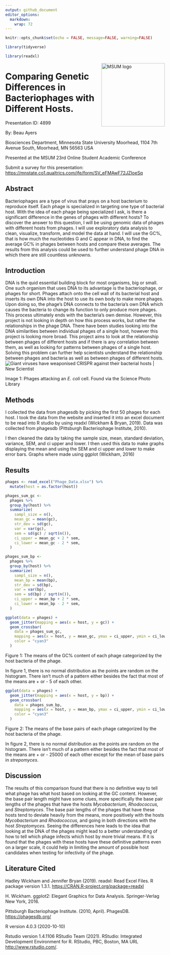 ```yaml
---
output: github_document
editor_options: 
  markdown: 
    wrap: 72
---
```


```r
knitr::opts_chunk$set(echo = FALSE, message=FALSE, warning=FALSE)
```

```r
library(tidyverse)

library(readxl)
```

<img src="https://www2.mnstate.edu/uploadedImages/Content/Marketing/logos/MSUM_Signature_Vert_Color.jpg" alt="MSUM logo" width="200" style="float:right"/>

# Comparing Genetic Differences in Bacteriophages with Different Hosts.

Presentation ID: 4899

By: Beau Ayers

Biosciences Department, Minnesota State University Moorhead, 1104 7th
Avenue South, Moorhead, MN 56563 USA

Presented at the MSUM 23rd Online Student Academic Conference

Submit a survey for this presentation:
<https://mnstate.co1.qualtrics.com/jfe/form/SV_eFMAwF72JZIoeSq>

## Abstract

Bacteriophages are a type of virus that prays on a host bacterium to
reproduce itself. Each phage is specialized in targeting one type of
bacterial host. With the idea of each phage being specialized I ask, is
there a significant difference in the genes of phages with different
hosts? To discover the answer to this question, I will be using genomic
data of phages with different hosts from phages. I will use exploratory
data analysis to clean, visualize, transform, and model the data at
hand. I will use the GC%, that is how much the nucleotides G and C
appear in DNA, to find the average GC% in phages between hosts and
compare these averages. The results from this analysis could be used to
further understand phage DNA in which there are still countless
unknowns.

## Introduction

DNA is the quid essential building block for most organisms, big or
small. One such organism that uses DNA to its advantage is the
bacteriophage, or phages for short. Phages attach onto the cell wall of
its bacterial host and inserts its own DNA into the host to use its own
body to make more phages. Upon doing so, the phage's DNA connects to the
bacteria's own DNA which causes the bacteria to change its function to
only produce more phages. This process ultimately ends with the
bacteria's own demise. However, this project is not looking in depth on
how this process works, but rather the relationships in the phage DNA.
There have been studies looking into the DNA similarities between
individual phages of a single host, however this project is looking more
broad. This project aims to look at the relationship between phages of
different hosts and if there is any correlation between them, as well as
looking for patterns between phages of a single host. Solving this
problem can further help scientists understand the relationship between
phages and bacteria as well as between phages of different hosts.
![Giant viruses have weaponised CRISPR against their bacterial hosts \|
New
Scientist](https://images.newscientist.com/wp-content/uploads/2019/03/29114749/m0900070-coloured_tem_of_t-bacteriophages_attacking_e.coli-spl.jpg)

Image 1: Phages attacking an *E. coli* cell. Found via the Science Photo
Library

## Methods

I collected the data from phagesdb by picking the first 50 phages for
each host. I took the data from the website and inserted it into an
excel document to be read into R studio by using readxl (Wickham &
Bryan, 2019). Data was collected from phagesdb (Pittsburgh Bacteriophage
Institute, 2010).

I then cleaned the data by taking the sample size, mean, standard
deviation, variance, SEM, and ci upper and lower. I then used this data
to make graphs displaying the mean and using the SEM and ci upper and
lower to make error bars. Graphs where made using ggplot (Wickham, 2016)

## Results

```r
phages <- read_excel("Phage_Data.xlsx") %>% 
  mutate(host = as.factor(host))
```

```r
phages_sum_gc <-
  phages %>%
  group_by(host) %>%
  summarize(
    sampl_size = n(),
    mean_gc = mean(gc),
    str_dev = sd(gc),
    var = var(gc),
    sem = sd(gc) / sqrt(n()),
    ci_upper = mean_gc + 2 * sem,
    ci_lower = mean_gc - 2 * sem,
  )

phages_sum_bp <-
  phages %>%
  group_by(host) %>%
  summarize(
    sampl_size = n(),
    mean_bp = mean(bp),
    str_dev = sd(bp),
    var = var(bp),
    sem = sd(bp) / sqrt(n()),
    ci_upper = mean_bp + 2 * sem,
    ci_lower = mean_bp - 2 * sem,
  )
```

```r
ggplot(data = phages) +
  geom_jitter(mapping = aes(x = host, y = gc)) +
  geom_crossbar(
    data = phages_sum_gc,
    mapping = aes(x = host, y = mean_gc, ymax = ci_upper, ymin = ci_lower),
    color = "cyan3"
  )
```

Figure 1: The means of the GC% content of each phage categorized by the
host bacteria of the phage.

In figure 1, there is no normal distribution as the points are random on
the histogram. There isn't much of a pattern either besides the fact
that most of the means are + or - 5 of each other.

```r
ggplot(data = phages) +
  geom_jitter(mapping = aes(x = host, y = bp)) +
  geom_crossbar(
    data = phages_sum_bp,
    mapping = aes(x = host, y = mean_bp, ymax = ci_upper, ymin = ci_lower),
    color = "cyan3"
  )
```

Figure 2: The means of the base pairs of each phage categorized by the
host bacteria of the phage.

In figure 2, there is no normal distribution as the points are random on
the histogram. There isn't much of a pattern either besides the fact
that most of the means are + or - 25000 of each other except for the
mean of base pairs in *strepomyces*.

## Discussion

The results of this comparison found that there is no definitive way to
tell what phage has what host based on looking at the GC content.
However, the base pair length might have some clues, more specifically
the base pair lengths of the phages that have the hosts *Mycobacterium,
Rhodococcus,* and *Streptomyces*. The base pair lengths of the phages
that have these hosts tend to deviate heavily from the means, more
positively with the hosts *Mycobacterium* and *Rhodococcus,* and going
in both directions with the host *Streptomyces.* Seeing the differences
here leads to the idea that looking at the DNA of the phages might lead
to a better understanding of how to tell which phage infects which host
by more trivial means. If it is found that the phages with these hosts
have these definitive patterns even on a larger scale, it could help in
limiting the amount of possible host candidates when testing for
infectivity of the phage.

## Literature Cited

Hadley Wickham and Jennifer Bryan (2019). readxl: Read Excel Files. R
package version 1.3.1. <https://CRAN.R-project.org/package=readxl>

H. Wickham. ggplot2: Elegant Graphics for Data Analysis. Springer-Verlag
New York, 2016.

Pittsburgh Bacteriophage Institute. (2010, April). PhagesDB.
<https://phagesdb.org/>

R version 4.0.3 (2020-10-10)

Rstudio version 1.4.1106 RStudio Team (2021). RStudio: Integrated
Development Environment for R. RStudio, PBC, Boston, MA URL
<http://www.rstudio.com/>.
